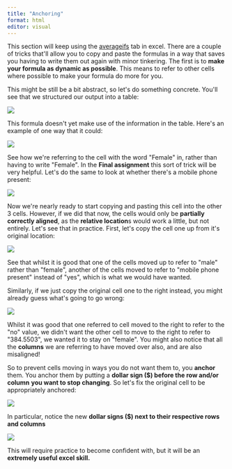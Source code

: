 ```yaml
---
title: "Anchoring"
format: html
editor: visual
---
```


This section will keep using the [averageifs](averageIfs.html) tab in excel. There are a couple of tricks that\'ll allow you to copy and paste the formulas in a way that saves you having to write them out again with minor tinkering. The first is to **make your formula as dynamic as possible**. This means to refer to other cells where possible to make your formula do more for you.

This might be still be a bit abstract, so let\'s do something concrete. You\'ll see that we structured our output into a table:

![](anchoring1.png)

This formula doesn\'t yet make use of the information in the table. Here\'s an example of one way that it could:

![](anchoring2.png)

See how we\'re referring to the cell with the word \"Female\" in, rather than having to write \"Female\". In the **Final assignment** this sort of trick will be very helpful. Let\'s do the same to look at whether there\'s a mobile phone present:

![](anchoring3.png)

Now we\'re nearly ready to start copying and pasting this cell into the other 3 cells. However, if we did that now, the cells would only be **partially correctly aligned**, as the **relative location**s would work a little, but not entirely. Let\'s see that in practice. First, let\'s copy the cell one up from it\'s original location:

![](anchoring4.png)

See that whilst it is good that one of the cells moved up to refer to \"male\" rather than \"female\", another of the cells moved to refer to \"mobile phone present\" instead of \"yes\", which is what we would have wanted.

Similarly, if we just copy the original cell one to the right instead, you might already guess what\'s going to go wrong:

![](anchoring5.png)

Whilst it was good that one referred to cell moved to the right to refer to the \"no\" value, we didn\'t want the other cell to move to the right to refer to \"384.5503\", we wanted it to stay on \"female\". You might also notice that all the **columns** we are referring to have moved over also, and are also misaligned!

So to prevent cells moving in ways you do not want them to, you **anchor** them. You anchor them by putting a **dollar sign (\$) before the row and/or column** **you want to stop changing**. So let\'s fix the original cell to be appropriately anchored:

![](anchoring6.png)

In particular, notice the new **dollar signs (\$) next to their respective rows and columns**

![](anchoring7.png)

This will require practice to become confident with, but it will be an **extremely useful excel skill.**
